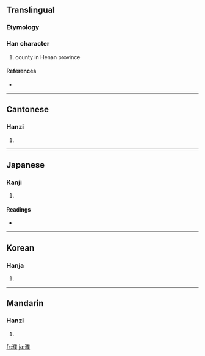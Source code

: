 ==Translingual==

===Etymology===
{{Han compound|水|僕|c1=s|c2=p|ls=psc}}

===Han character===
{{Han char|rn=85|rad=水|as=14|sn=17|four=3213<sub>4</sub>|canj=水人廿人 (EOTO)}}

# county in Henan province

====References====
* {{Han ref|kx=0657.100|dkj=18526|dj=1067.120|hdz=31770.060|uh=6FEE|ud=28654|bh=C0E4|bd=49380}}

----

==Cantonese==

===Hanzi===
{{yue-hanzi|jyut=|y=buk6}}

# {{defn|Cantonese}}

----

==Japanese==

===Kanji===
{{ja-kanji|grade=|rs=水14}}

# {{defn|Japanese}}

====Readings====
* {{ja-readings|on=[[ほく]] (hoku), [[ぼく]] (boku)|kun=}}

----

==Korean==

===Hanja===
{{ko-hanja|hangeul=복|eumhun=|rv=bok|mr=pok|y=pok}}

# {{defn|Korean}}

----

==Mandarin==

===Hanzi===
{{cmn-hanzi|pin=[[pū]] ([[pu1]])|wg=p'u<sup>1</sup>}}

# {{defn|Mandarin}}

[[fr:濮]]
[[ja:濮]]